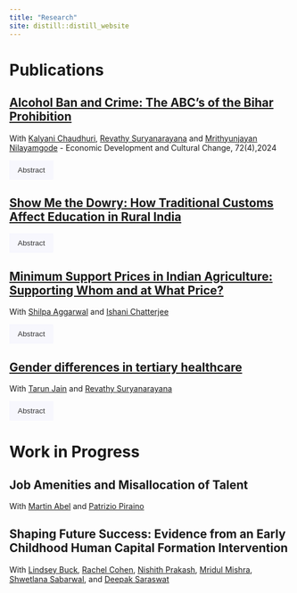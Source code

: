 ```yaml
---
title: "Research"
site: distill::distill_website
---
```


# Publications

## [Alcohol Ban and Crime: The ABC's of the Bihar Prohibition](files/EDCC-alcoholban-ms.pdf){target="_blank"}

With [Kalyani Chaudhuri](https://economics.ucdavis.edu/people/kalyanic){target="_blank"}, [Revathy Suryanarayana](https://revathy-suryanarayana.github.io/){target="_blank"} and [Mrithyunjayan Nilayamgode](https://economics.virginia.edu/people/profile/mn4yk){target="_blank"} - Economic Development and Cultural Change, 72(4),2024

<button onclick="toggleAbstract('abstract1')" style="background-color: rgba(230, 230, 250, 0.3); border: none; color: #333; padding: 10px 15px; cursor: pointer;">
  Abstract
</button>

<div id="abstract1" style="display:none;">
  <strong>Abstract</strong>: We studied the relationship between alcohol consumption and crime using the implementation of a statewide total prohibition of alcohol in the Indian state of Bihar in 2016. Testing the theoretical argument that alcohol has differential effects on different kinds of crime, we used a difference-in-differences (DiD) approach and found that the prohibition led to a 0.22 standard deviation point reduction in the reported incidence of violent crimes but had no significant impact on nonviolent crimes. The effect is fairly persistent over time, with the initial impact being large enough that, on average, there is a reduction in violent crime over at least a three-year period following the ban. Heterogeneity tests revealed that the effect on crime was stronger in interior districts and districts with higher baseline alcohol consumption. We also observed stronger effects in districts where a smaller proportion of the population faced religious restrictions on alcohol consumption. Since all these subgroups indicate districts where the ban is likely to have had a larger effect on alcohol availability and consumption, we conclude that the ban affects crime through this channel rather than that of institutional changes.
</div>

## [Show Me the Dowry: How Traditional Customs Affect Education in Rural India](files/Dowry_and_Education.pdf){target="_blank"}

<button onclick="toggleAbstract('abstract2')" style="background-color: rgba(230, 230, 250, 0.3); border: none; color: #333; padding: 10px 15px; cursor: pointer;">
  Abstract
</button>

<div id="abstract2" style="display:none;">
  <strong>Abstract</strong>: This study examines the impact of a law that increased penalties for dowry on educational attainment in rural India, using data from the Rural Economic and Demographic Survey. A difference-in-differences approach reveals that the law effectively reduced dowry payments, but also female education, with the decline in female education being most pronounced in communities with higher dowry prevalence. Since dowry payments signal adherence to traditional values, after anti-dowry laws, families must come up with an alternative signal. Consequently, lowering female education becomes the alternative signal showing adherence to tradition. Hence, while the anti-dowry law combats an exploitative system, it inadvertently reduces female education.
</div>

## [Minimum Support Prices in Indian Agriculture: Supporting Whom and at What Price?](files/MSP_Paper.pdf){target="_blank"}

With [Shilpa Aggarwal](https://aggarwalshilpa.wixsite.com/home) and [Ishani Chatterjee](https://economics.ucsd.edu/graduate-program/about/grad-profiles/cohort%202019/Chatterjee-ishani.html)

<button onclick="toggleAbstract('abstract3')" style="background-color: rgba(230, 230, 250, 0.3); border: none; color: #333; padding: 10px 15px; cursor: pointer;">
  Abstract
</button>

<div id="abstract3" style="display:none;">
  <strong>Abstract</strong>: Distortions introduced by price-controls may be underestimated if controls are captured for uses beyond fixing market failures. We study India's minimum support prices (MSP) for food grains, and find that the central government announces a higher MSP for a crop when a larger area under cultivation for that crop is slated to go for state elections. Since the government's procurement price is the same across states, this blunt instrument is used more when other policy instruments are unavailable, i.e., when the incumbent state government is unaligned with the center. Higher MSP directly reduces welfare by increasing consumer prices.
</div>

## [Gender differences in tertiary healthcare](files/Gender_healthcare1.pdf){target="_blank"}

With [Tarun Jain](https://sites.google.com/virginia.edu/tarunjain/home?authuser=0){target="_blank"} and [Revathy Suryanarayana](https://revathy-suryanarayana.github.io/){target="_blank"}

<button onclick="toggleAbstract('abstract4')" style="background-color: rgba(230, 230, 250, 0.3); border: none; color: #333; padding: 10px 15px; cursor: pointer;">
  Abstract
</button>

<div id="abstract4" style="display:none;">
  <strong>Abstract</strong>: We examine gender differences in access to and service within a publicly financed tertiary healthcare program in Andhra Pradesh India. We use claim-level administrative data from the program to estimate gender differences in access and services. We classify the distance the patient travels as access variables and the time for claim authorization, treatment, and discharge, as well as the amount approved and paid as service variables. We use a regression framework to control for the influence of other patient characteristics, the type of procedure, hospital, and quarter of treatment in making gender comparisons.
</div>

<script>
function toggleAbstract(id) {
  var x = document.getElementById(id);
  if (x.style.display === "none") {
    x.style.display = "block";
  } else {
    x.style.display = "none";
  }
}
</script>

# Work in Progress

## Job Amenities and Misallocation of Talent

With [Martin Abel](https://martinabelsite.wordpress.com/){target="_blank"} and [Patrizio Piraino](https://sites.google.com/site/pirainop/){target="_blank"} 

## Shaping Future Success: Evidence from an Early Childhood Human Capital Formation Intervention

With [Lindsey Buck](https://www.linkedin.com/in/lindsey-lacey-704008b4/){target="_blank"}, [Rachel Cohen](https://hdfs.uconn.edu/person/rachel-chazan-cohen/){target="_blank"}, [Nishith Prakash](https://www.nishithprakash.com/){target="_blank"}, [Mridul Mishra](https://liberalarts.utexas.edu/economics/gradstudents/mm225537){target="_blank"}, [Shwetlana Sabarwal](https://scholar.google.com/citations?user=HaDy4-sAAAAJ&hl=en){target="_blank"}, and [Deepak Saraswat](https://sites.google.com/view/deepak-saraswat){target="_blank"}
